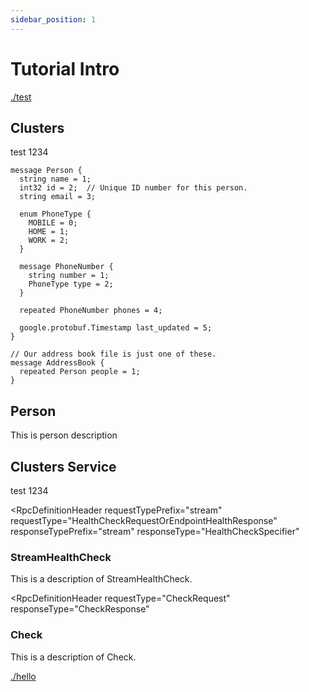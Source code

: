 ```yaml
---
sidebar_position: 1
---
```



# Tutorial Intro

<ReferenceWrapper>

<Description>

[./test](test)

</Description>

<Definition name="Clusters">

<DefinitionHeader name="message">

## Clusters

</DefinitionHeader>

test 1234

```proto-spc
message Person {
  string name = 1;
  int32 id = 2;  // Unique ID number for this person.
  string email = 3;

  enum PhoneType {
    MOBILE = 0;
    HOME = 1;
    WORK = 2;
  }

  message PhoneNumber {
    string number = 1;
    PhoneType type = 2;
  }

  repeated PhoneNumber phones = 4;

  google.protobuf.Timestamp last_updated = 5;
}

// Our address book file is just one of these.
message AddressBook {
  repeated Person people = 1;
}
```

</Definition>

<Definition name="Person">

<DefinitionHeader name="message">

## Person

</DefinitionHeader>

This is person description

</Definition>

<Definition name="Clusters Service">

<DefinitionHeader name="service">

## Clusters Service

</DefinitionHeader>

test 1234

<RpcDefinition>

<RpcDefinitionHeader 
  requestTypePrefix="stream" 
  requestType="HealthCheckRequestOrEndpointHealthResponse"
  responseTypePrefix="stream"
  responseType="HealthCheckSpecifier"
>

### StreamHealthCheck

</RpcDefinitionHeader>

<RpcDefinitionDescription>

This is a description of StreamHealthCheck.

</RpcDefinitionDescription>

</RpcDefinition>

<RpcDefinition>

<RpcDefinitionHeader 
  requestType="CheckRequest"
  responseType="CheckResponse"
>

### Check

</RpcDefinitionHeader>

<RpcDefinitionDescription>

This is a description of Check.

</RpcDefinitionDescription>

</RpcDefinition>

</Definition>

[./hello](hello)

</ReferenceWrapper>
